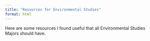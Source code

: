 ```yaml
---
title: "Resources for Environmental Studies"
format: html
---
```


Here are some resources I found useful that all Environmental Studies Majors should have.
